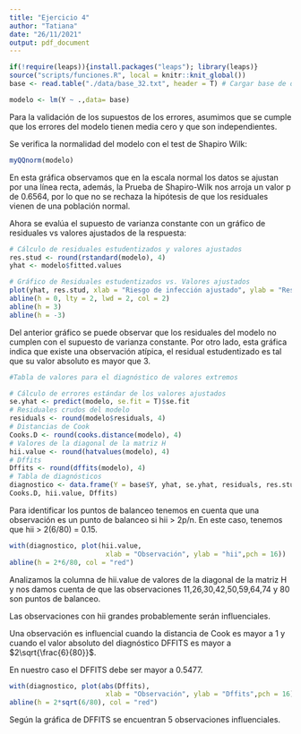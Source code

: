 ```yaml
---
title: "Ejercicio 4"
author: "Tatiana"
date: "26/11/2021"
output: pdf_document
---
```



\section{Ejercicio 4}


```r
if(!require(leaps)){install.packages("leaps"); library(leaps)}
source("scripts/funciones.R", local = knitr::knit_global())
base <- read.table("./data/base_32.txt", header = T) # Cargar base de datos
```

```r

modelo <- lm(Y ~ .,data= base)
```

Para la validación de los supuestos de los errores, asumimos que se cumple que los errores del modelo tienen media cero y que son independientes.

\subsection{Normalidad}

Se verifica la normalidad del modelo con el test de Shapiro Wilk:

```r
myQQnorm(modelo)
```


En esta gráfica observamos que en la escala normal los datos se ajustan por una línea recta, además, la Prueba de Shapiro-Wilk nos arroja un valor p de 0.6564, por lo que no se rechaza la hipótesis de que los residuales vienen de una población normal.


\subsection{Varianza constante y valores atípicos}

Ahora se evalúa el supuesto de varianza constante con  un gráfico de residuales vs valores ajustados de la respuesta:

```r
# Cálculo de residuales estudentizados y valores ajustados
res.stud <- round(rstandard(modelo), 4)
yhat <- modelo$fitted.values
```


```r
# Gráfico de Residuales estudentizados vs. Valores ajustados
plot(yhat, res.stud, xlab = "Riesgo de infección ajustado", ylab = "Residuales estudentizados",  ylim = c(-3.5, 3.5), pch = 16)
abline(h = 0, lty = 2, lwd = 2, col = 2)
abline(h = 3)
abline(h = -3)
```








Del anterior gráfico se puede observar que los residuales del modelo no cumplen con el supuesto de varianza constante.
Por otro lado, esta gráfica indica que existe una observación atípica, el residual estudentizado es tal que su valor absoluto es mayor que 3.


\subsection{Tabla de valores para el diagnóstico de valores extremos}

```r
#Tabla de valores para el diagnóstico de valores extremos

# Cálculo de errores estándar de los valores ajustados
se.yhat <- predict(modelo, se.fit = T)$se.fit
# Residuales crudos del modelo
residuals <- round(modelo$residuals, 4)
# Distancias de Cook
Cooks.D <- round(cooks.distance(modelo), 4)
# Valores de la diagonal de la matriz H
hii.value <- round(hatvalues(modelo), 4)
# Dffits
Dffits <- round(dffits(modelo), 4)
# Tabla de diagnósticos
diagnostico <- data.frame(Y = base$Y, yhat, se.yhat, residuals, res.stud,
Cooks.D, hii.value, Dffits)

```

\newpage
\subsection{Análisis de balanceo}

Para identificar los puntos de balanceo tenemos en cuenta que una observación es un punto de balanceo si hii > 2p/n.
En este caso, tenemos que hii > 2(6/80) = 0.15.

```r
with(diagnostico, plot(hii.value,
                        xlab = "Observación", ylab = "hii",pch = 16))
abline(h = 2*6/80, col = "red")
```




Analizamos la columna de hii.value de valores de la diagonal de la matriz H y nos damos cuenta de que las observaciones 11,26,30,42,50,59,64,74 y 80 son puntos de balanceo.


Las observaciones con hii grandes probablemente serán influenciales.


\newpage

\subsection{Análisis de influencia}

Una observación es influencial cuando la distancia de Cook es mayor a 1 y cuando el valor absoluto del diagnóstico DFFITS es mayor a $2\sqrt{\frac{6}{80}}$.

En nuestro caso el DFFITS debe ser mayor a 0.5477.


```r
with(diagnostico, plot(abs(Dffits),
                        xlab = "Observación", ylab = "Dffits",pch = 16))
abline(h = 2*sqrt(6/80), col = "red")
```

Según la gráfica de DFFITS se encuentran 5 observaciones influenciales.